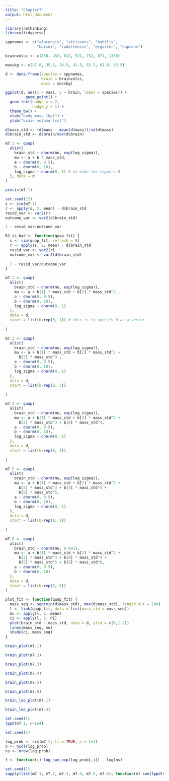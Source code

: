 ```yaml
---
title: "Chapter7"
output: html_document
---
```


```r
library(rethinking)
library(tidyverse)
```


```r
sppnames <- c("afarensis", "africanus", "habilis",
              "boisei", "rudolfensis", "ergaster", "sapiens")

brainvolcc <- c(438, 452, 612, 521, 752, 871, 1350)

masskg <- c(37.0, 35.5, 34.5, 41.5, 55.5, 61.0, 53.5)

d <- data.frame(species = sppnames,
                brain = brainvolcc,
                mass = masskg)
```

```r
ggplot(d, aes(x = mass, y = brain, label = species)) +
         geom_point() +
  geom_text(nudge_x = 2,
            nudge_y = 1) +
  theme_bw() +
  xlab("body mass (kg)") +
  ylab("brain volume (cc)")
```
```r
d$mass_std <- (d$mass - mean(d$mass))/sd(d$mass)
d$brain_std <- d$brain/max(d$brain)
```

```r
m7.1 <- quap(
  alist(
    brain_std ~ dnorm(mu, exp(log_sigma)),
    mu <- a + b * mass_std,
    a ~ dnorm(0, 0.5),
    b ~ dnorm(0, 10),
    log_sigma ~ dnorm(0, 1) # to make the sigma > 0
  ), data = d
)

precis(m7.1)
```
```r
set.seed(12)
s <- sim(m7.1)
r <- apply(s, 2, mean) - d$brain_std
resid_var <- var2(r)
outcome_var <- var2(d$brain_std)

1 - resid_var/outcome_var
```
```r
R2_is_bad <- function(quap_fit) {
  s <- sim(quap_fit, refresh = 0)
  r <- apply(s, 2, mean) - d$brain_std
  resid_var <- var2(r)
  outcome_var <- var2(d$brain_std)
  
  1 - resid_var/outcome_var
}
```

```r
m7.2 <- quap(
  alist(
    brain_std ~ dnorm(mu, exp(log_sigma)),
    mu <- a + b[1] * mass_std + b[2] * mass_std^2 , 
    a ~ dnorm(0, 0.5),
    b ~ dnorm(0, 10),
    log_sigma ~ dnorm(0, 1)
  ), 
  data = d,
  start = list(b=rep(0, 2)) # this is to specify b as a vector
  
)
```

```r
m7.3 <- quap(
  alist(
    brain_std ~ dnorm(mu, exp(log_sigma)),
    mu <- a + b[1] * mass_std + b[2] * mass_std^2 + 
      b[3] * mass_std^3 , 
    a ~ dnorm(0, 0.5),
    b ~ dnorm(0, 10),
    log_sigma ~ dnorm(0, 1)
  ), 
  data = d,
  start = list(b=rep(0, 3))
  
)

m7.4 <- quap(
  alist(
    brain_std ~ dnorm(mu, exp(log_sigma)),
    mu <- a + b[1] * mass_std + b[2] * mass_std^2 + 
      b[3] * mass_std^3 + b[4] * mass_std^4, 
    a ~ dnorm(0, 0.5),
    b ~ dnorm(0, 10),
    log_sigma ~ dnorm(0, 1)
  ), 
  data = d,
  start = list(b=rep(0, 4))
  
)

m7.5 <- quap(
  alist(
    brain_std ~ dnorm(mu, exp(log_sigma)),
    mu <- a + b[1] * mass_std + b[2] * mass_std^2 + 
      b[3] * mass_std^3 + b[4] * mass_std^4 +
      b[5] * mass_std^5,
    a ~ dnorm(0, 0.5),
    b ~ dnorm(0, 10),
    log_sigma ~ dnorm(0, 1)
  ), 
  data = d,
  start = list(b=rep(0, 5))
  
)

m7.6 <- quap(
  alist(
    brain_std ~ dnorm(mu, 0.001),
    mu <- a + b[1] * mass_std + b[2] * mass_std^2 + 
      b[3] * mass_std^3 + b[4] * mass_std^4 +
      b[5] * mass_std^5 + b[6] * mass_std^6,
    a ~ dnorm(0, 0.5),
    b ~ dnorm(0, 10)
  ), 
  data = d,
  start = list(b=rep(0, 6))
)
```

```r
plot_fit <- function(quap_fit) {
  mass_seq <- seq(min(d$mass_std), max(d$mass_std), length.out = 100)
  l <- link(quap_fit, data = list(mass_std = mass_seq))
  mu <- apply(l, 2, mean)
  ci <- apply(l, 2, PI)
  plot(brain_std ~ mass_std, data = d, ylim = c(0,1.2))
  lines(mass_seq, mu)
  shade(ci, mass_seq) 
}

brain_plot(m7.1)
```

```r
brain_plot(m7.2)
```
```r
brain_plot(m7.3)
```
```r
brain_plot(m7.4)
```
```r
brain_plot(m7.5)
```
```r
brain_plot(m7.6)
```
```r
brain_loo_plot(m7.1)
```

```r
brain_loo_plot(m7.4)
```
```r
set.seed(1)
lppd(m7.1, n=1e4)
```
```r
set.seed(1)

log_prob <- sim(m7.1, ll = TRUE, n = 1e4)
n <- ncol(log_prob)
ns <- nrow(log_prob)

f <- function(i) log_sum_exp(log_prob[,i]) - log(ns)
```

```r
set.seed(1)
sapply(list(m7.1, m7.2, m7.3, m7.4, m7.5, m7.6), function(m) sum(lppd(m)))
```




